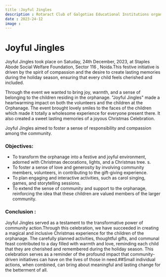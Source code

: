 ```yaml
---
title :Joyful Jingles
description : Rotaract Club of Galgotias Educational Institutions organized Joyful Jingles, a Christmas celebration at an orphanage. The aim of the event was to spread joy and bring the spirit of Christmas to the children in the orphanage.
date : 2023-24-12
image :
---
```


# Joyful Jingles
Joyful Jingles took place on Satuday, 24th December, 2023, at Staples Abode Social Welfare Foundation, Sector 116 , Noida.This festive initiative is driven by the spirit of compassion and the desire to create lasting memories during the holiday season, ensuring that every child feels cherished and included.

Through the event we wanted to bring joy, warmth, and a sense of belonging to the children residing in the orphanage. "Joyful Jingles" made a heartwarming impact on both the volunteers and the children at the Orphanage. The event brought lovely smiles to the faces of the children which made it totally a wholesome experience for everyone present there. It also created a sweet lasting memories of a joyous Christmas Celebration.

Joyful Jingles aimed to foster a sense of responsibility and compassion among the community.

### Objectives:
- To transform the orphanage into a festive and joyful environment, adorned with Christmas decorations, lights, and a Christmas tree. s.
- To foster a sense of love and generosity by involving community members, volunteers, in contributing to the gift-giving experience.
- To plan engaging and interactive activities, such as carol singing, games, and storytelling sessions.
- To extend the sense of community and support to the orphanage, reinforcing the idea that these children are valued members of the larger community.

### Conclusion :
Joyful Jingles served as a testament to the transformative power of community action.Through this celebration, we have succeeded in creating a magical and inclusive Christmas experience for the children of the orphanage. The carefully planned activities, thoughtful gifts, and communal feast contributed to a day filled with warmth and love, reminding each child that they are cherished and remembered during the holiday season. This celebration serves as a reminder of the profound impact that community-driven initiatives can have on the lives of those in need.##Small individual actions, when combined, can bring about meaningful and lasting change for the betterment of all.